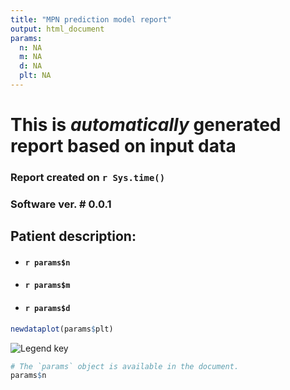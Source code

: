 ```yaml
---
title: "MPN prediction model report"
output: html_document
params:
  n: NA
  m: NA
  d: NA
  plt: NA
---
```


# This is *automatically* generated report based on input data

### Report created on `r Sys.time()`

### Software ver. # 0.0.1

## Patient description:

* #### `r params$n`

* #### `r params$m`

* #### `r params$d`


```r


newdataplot(params$plt)

```

![Legend key](sed_plot_key.png) <!-- need to figure out how to move it to the left! -->




```r
# The `params` object is available in the document.
params$n
```


